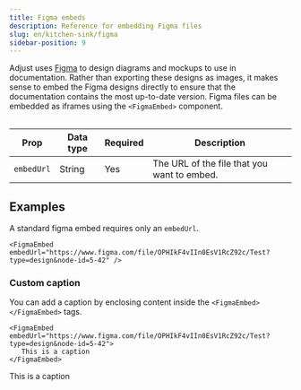 ```yaml
---
title: Figma embeds
description: Reference for embedding Figma files
slug: en/kitchen-sink/figma
sidebar-position: 9
---
```


Adjust uses [Figma](https://figma.com) to design diagrams and mockups to use in documentation. Rather than exporting these designs as images, it makes sense to embed the Figma designs directly to ensure that the documentation contains the most up-to-date version. Figma files can be embedded as iframes using the `<FigmaEmbed>` component.

<Table>

| Prop       | Data type | Required | Description                                 |
| ---------- | --------- | -------- | ------------------------------------------- |
| `embedUrl` | String    | Yes      | The URL of the file that you want to embed. |

</Table>

## Examples

A standard figma embed requires only an `embedUrl`.

```mdx /embedUrl=\"(.*)\"/
<FigmaEmbed embedUrl="https://www.figma.com/file/OPHIkF4vIIn0EsV1RcZ92c/Test?type=design&node-id=5-42" />
```

<FigmaEmbed embedUrl="https://www.figma.com/file/OPHIkF4vIIn0EsV1RcZ92c/Test?type=design&node-id=5-42" />

### Custom caption

You can add a caption by enclosing content inside the `<FigmaEmbed></FigmaEmbed>` tags.

```mdx "This is a caption"
<FigmaEmbed embedUrl="https://www.figma.com/file/OPHIkF4vIIn0EsV1RcZ92c/Test?type=design&node-id=5-42">
   This is a caption
</FigmaEmbed>
```

<FigmaEmbed embedUrl="https://www.figma.com/file/OPHIkF4vIIn0EsV1RcZ92c/Test?type=design&node-id=5-42">
   This is a caption
</FigmaEmbed>
